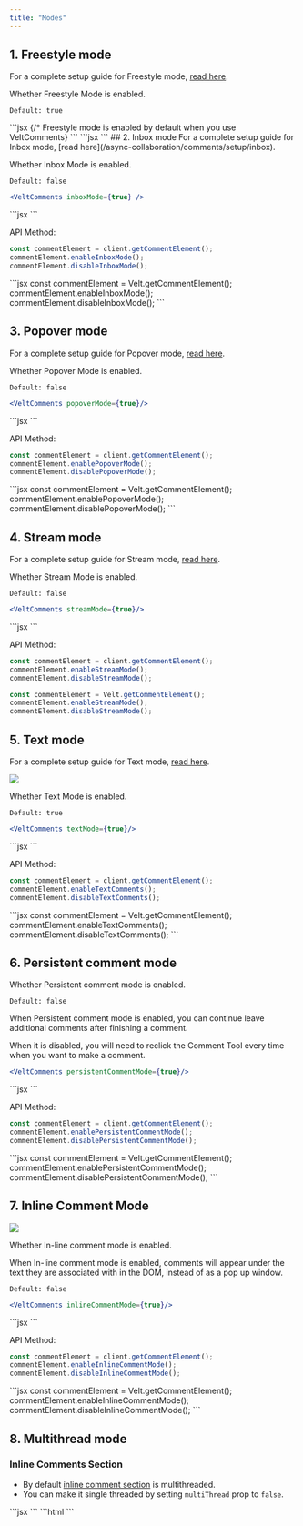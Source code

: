 ```yaml
---
title: "Modes"
---
```



## 1. Freestyle mode

<Info>For a complete setup guide for Freestyle mode, [read here](/async-collaboration/comments/setup/freestyle).</Info>

Whether Freestyle Mode is enabled.

`Default: true`

<Tabs>
<Tab title="React / Next.js">
```jsx
<VeltComments/> {/* Freestyle mode is enabled by default when you use VeltComments}
```
</Tab>

<Tab title="HTML / Other Frameworks">
```jsx
<!-- Freestyle mode is enabled by default when you use velt-comments -->
<velt-comments></velt-comments> 
```
</Tab>


</Tabs>
## 2. Inbox mode
<Info>For a complete setup guide for Inbox mode, [read here](/async-collaboration/comments/setup/inbox).</Info>

Whether Inbox Mode is enabled.

`Default: false`
<Tabs>
<Tab title="React / Next.js">
```jsx
<VeltComments inboxMode={true} />
```
</Tab>

<Tab title="HTML / Other Frameworks">
```jsx
<velt-comments inbox-mode="true"></velt-comments> 
```
</Tab>
</Tabs>


API Method:
<Tabs>
<Tab title="React / Next.js">
```jsx
const commentElement = client.getCommentElement();
commentElement.enableInboxMode();
commentElement.disableInboxMode();
```
</Tab>

<Tab title="HTML / Other Frameworks">
```jsx
const commentElement = Velt.getCommentElement();
commentElement.enableInboxMode();
commentElement.disableInboxMode();
```
</Tab>
</Tabs>


## 3. Popover mode
<Info>For a complete setup guide for Popover mode, [read here](/async-collaboration/comments/setup/popover).</Info>

Whether Popover Mode is enabled.

`Default: false`
<Tabs>
<Tab title="React / Next.js">
```jsx
<VeltComments popoverMode={true}/>
```
</Tab>

<Tab title="HTML / Other Frameworks">
```jsx
<velt-comments popover-mode="true"></velt-comments> 
```

</Tab>


</Tabs>


API Method:
<Tabs>
<Tab title="React / Next.js">
```jsx
const commentElement = client.getCommentElement();
commentElement.enablePopoverMode();
commentElement.disablePopoverMode();
```
</Tab>

<Tab title="HTML / Other Frameworks">
```jsx
const commentElement = Velt.getCommentElement();
commentElement.enablePopoverMode();
commentElement.disablePopoverMode();
```
</Tab>
</Tabs>


## 4. Stream mode
<Info>For a complete setup guide for Stream mode, [read here](/async-collaboration/comments/setup/stream).</Info>

Whether Stream Mode is enabled.

`Default: false`
<Tabs>
<Tab title="React / Next.js">
```jsx
<VeltComments streamMode={true}/>
```
</Tab>

<Tab title="HTML / Other Frameworks">
```jsx
<velt-comments stream-mode="true"></velt-comments> 
```

</Tab>


</Tabs>


API Method:
<Tabs>
<Tab title="React / Next.js">
```jsx
const commentElement = client.getCommentElement();
commentElement.enableStreamMode();
commentElement.disableStreamMode();
```
</Tab>

<Tab title="HTML / Other Frameworks">

```jsx
const commentElement = Velt.getCommentElement();
commentElement.enableStreamMode();
commentElement.disableStreamMode();
```
</Tab>
</Tabs>


## 5. Text mode

<Info>For a complete setup guide for Text mode, [read here](/async-collaboration/comments/setup/text).</Info>

![](/images/text-comment.png)


Whether Text Mode is enabled.

`Default: true`
<Tabs>
<Tab title="React / Next.js">
```jsx
<VeltComments textMode={true}/>
```
</Tab>

<Tab title="HTML / Other Frameworks">
```jsx
<velt-comments text-mode="true"></velt-comments> 
```

</Tab>


</Tabs>


API Method:
<Tabs>
<Tab title="React / Next.js">
```jsx
const commentElement = client.getCommentElement();
commentElement.enableTextComments();
commentElement.disableTextComments();
```
</Tab>

<Tab title="HTML / Other Frameworks">
```jsx
const commentElement = Velt.getCommentElement();
commentElement.enableTextComments();
commentElement.disableTextComments();
```
</Tab>
</Tabs>


## 6. Persistent comment mode
Whether Persistent comment mode is enabled.

`Default: false`

When Persistent comment mode is enabled, you can continue leave additional comments after finishing a comment. 

When it is disabled, you will need to reclick the Comment Tool every time when you want to make a comment.
<Tabs>
<Tab title="React / Next.js">
```jsx
<VeltComments persistentCommentMode={true}/>
```
</Tab>

<Tab title="HTML / Other Frameworks">
```jsx
<velt-comments persistent-comment-mode="true"></velt-comments> 
```

</Tab>


</Tabs>


API Method:
<Tabs>
<Tab title="React / Next.js">
```jsx
const commentElement = client.getCommentElement();
commentElement.enablePersistentCommentMode();
commentElement.disablePersistentCommentMode();
```
</Tab>

<Tab title="HTML / Other Frameworks">
```jsx
const commentElement = Velt.getCommentElement();
commentElement.enablePersistentCommentMode();
commentElement.disablePersistentCommentMode();
```
</Tab>
</Tabs>


## 7. Inline Comment Mode
![](/images/text-comment-opened.png)

Whether In-line comment mode is enabled.

When In-line comment mode is enabled, comments will appear under the text they are associated with in the DOM, instead of as a pop up window.

`Default: false`
<Tabs>
<Tab title="React / Next.js">
```jsx
<VeltComments inlineCommentMode={true}/>
```
</Tab>

<Tab title="HTML / Other Frameworks">
```jsx
<velt-comments inline-comment-mode="true"></velt-comments> 
```

</Tab>


</Tabs>


API Method:
<Tabs>
<Tab title="React / Next.js">
```jsx
const commentElement = client.getCommentElement();
commentElement.enableInlineCommentMode();
commentElement.disableInlineCommentMode();
```
</Tab>

<Tab title="HTML / Other Frameworks">
```jsx
const commentElement = Velt.getCommentElement();
commentElement.enableInlineCommentMode();
commentElement.disableInlineCommentMode();
```
</Tab>
</Tabs>


## 8. Multithread mode

### Inline Comments Section
- By default [inline comment section](/async-collaboration/comments/setup/inline-comments) is multithreaded.
- You can make it single threaded by setting `multiThread` prop to `false`.
<Tabs>
  <Tab title="React / Next.js">
  ```jsx
  <VeltInlineCommentsSection multiThread={false} />
  ```
  </Tab>
  <Tab title="HTML / Other Frameworks">
  ```html
  <velt-inline-comments-section multi-thread="false">
  </velt-inline-comments-section>
  ```
  </Tab>
  </Tabs>